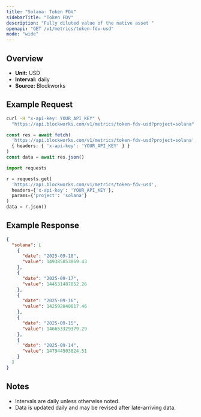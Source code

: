 ```yaml
---
title: "Solana: Token FDV"
sidebarTitle: "Token FDV"
description: "Fully diluted value of the native asset "
openapi: "GET /v1/metrics/token-fdv-usd"
mode: "wide"
---
```


## Overview

- **Unit:** USD
- **Interval:** daily
- **Source:** Blockworks

## Example Request

<CodeGroup>

```bash cURL
curl -H "x-api-key: YOUR_API_KEY" \
  "https://api.blockworks.com/v1/metrics/token-fdv-usd?project=solana"
```

```typescript TypeScript
const res = await fetch(
  'https://api.blockworks.com/v1/metrics/token-fdv-usd?project=solana',
  { headers: { 'x-api-key': 'YOUR_API_KEY' } }
)
const data = await res.json()
```

```python Python
import requests

r = requests.get(
  'https://api.blockworks.com/v1/metrics/token-fdv-usd',
  headers={'x-api-key': 'YOUR_API_KEY'},
  params={'project': 'solana'}
)
data = r.json()
```

</CodeGroup>

## Example Response

```json
{
  "solana": [
    {
      "date": "2025-09-18",
      "value": 149385853869.43
    },
    {
      "date": "2025-09-17",
      "value": 144531487852.26
    },
    {
      "date": "2025-09-16",
      "value": 142592040617.46
    },
    {
      "date": "2025-09-15",
      "value": 146653329379.29
    },
    {
      "date": "2025-09-14",
      "value": 147944503824.51
    }
  ]
}
```

## Notes
- Intervals are daily unless otherwise noted.
- Data is updated daily and may be revised after late-arriving data.